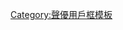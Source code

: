 {{Userbox
  |border-c = #000000
  |border-s = 1
  |id-c     = #FFFF
  |id-s     = 10
  |id-fc    = #000000
  |info-c   = red
  |info-s   = 8
  |info-fc  = #FFFF
  |id       = {{lang|ja|上坂<br>すみれ}}
  |info     = 這個用戶喜歡[[上坂堇|<span style="color: yellow;">軍團長</span>]]。
  |usercategory=喜歡上坂堇的維基人
}}<noinclude>[[Category:聲優用戶框模板]]</noinclude>